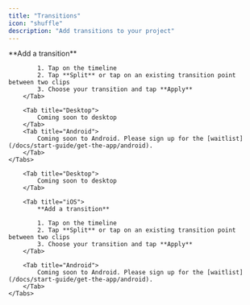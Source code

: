 ```yaml
---
title: "Transitions"
icon: "shuffle"
description: "Add transitions to your project"
---
```


<div id="ios-tab">
    <Tabs>
        <Tab title="iOS">
            **Add a transition**

            1. Tap on the timeline
            2. Tap **Split** or tap on an existing transition point between two clips
            3. Choose your transition and tap **Apply**
        </Tab>

        <Tab title="Desktop">
            Coming soon to desktop
        </Tab>
        <Tab title="Android">
            Coming soon to Android. Please sign up for the [waitlist](/docs/start-guide/get-the-app/android).
        </Tab>
    </Tabs>
</div>


<div id="desktop-tab">
    <Tabs>

        <Tab title="Desktop">
            Coming soon to desktop
        </Tab>

        <Tab title="iOS">
            **Add a transition**

            1. Tap on the timeline
            2. Tap **Split** or tap on an existing transition point between two clips
            3. Choose your transition and tap **Apply**
        </Tab>

        <Tab title="Android">
            Coming soon to Android. Please sign up for the [waitlist](/docs/start-guide/get-the-app/android).
        </Tab>
    </Tabs>
</div>